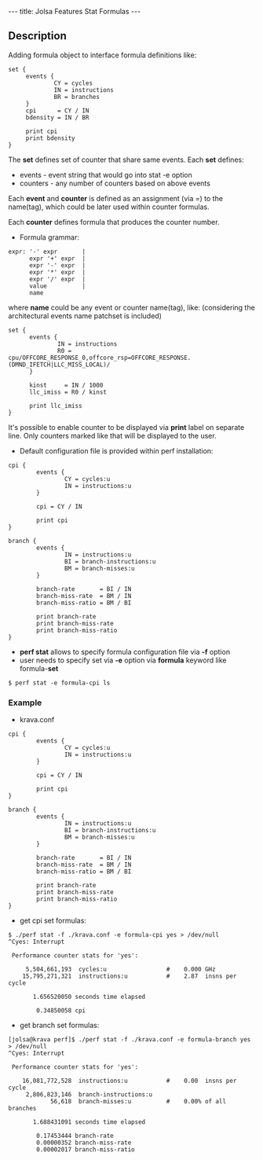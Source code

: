 ---
title: Jolsa Features Stat Formulas
---

== Description ==

Adding formula object to interface formula definitions like:

<pre>
set {
     events {
             CY = cycles
             IN = instructions
             BR = branches
     }   
     cpi      = CY / IN
     bdensity = IN / BR

     print cpi 
     print bdensity
}
</pre>

The '''set''' defines set of counter that share same events.
Each '''set''' defines:
* events   - event string that would go into stat -e option
* counters - any number of counters based on above events

Each '''event''' and '''counter''' is defined as an assignment (via =)
to the name(tag), which could be later used within counter
formulas.

Each '''counter''' defines formula that produces the counter number.

* Formula grammar:

<pre>
expr: '-' expr       | 
      expr '+' expr  | 
      expr '-' expr  | 
      expr '*' expr  | 
      expr '/' expr  | 
      value          | 
      name
</pre>

where '''name''' could be any event or counter name(tag), like:
(considering the architectural events name patchset is included)

<pre>
set { 
      events { 
              IN = instructions
              R0 = cpu/OFFCORE_RESPONSE_0,offcore_rsp=OFFCORE_RESPONSE.(DMND_IFETCH|LLC_MISS_LOCAL)/
      } 

      kinst     = IN / 1000
      llc_imiss = R0 / kinst

      print llc_imiss
} 
</pre>

It's possible to enable counter to be displayed via '''print'''
label on separate line. Only counters marked like that
will be displayed to the user.

* Default configuration file is provided within perf installation:
<pre>
cpi {
        events {
                CY = cycles:u
                IN = instructions:u
        }

        cpi = CY / IN

        print cpi
}

branch {
        events {
                IN = instructions:u
                BI = branch-instructions:u
                BM = branch-misses:u
        }

        branch-rate       = BI / IN
        branch-miss-rate  = BM / IN
        branch-miss-ratio = BM / BI

        print branch-rate
        print branch-miss-rate
        print branch-miss-ratio
}
</pre>

* '''perf stat''' allows to specify formula configuration file via '''-f''' option
* user needs to specify set via '''-e''' option via '''formula''' keyword like formula-'''set'''

<pre>
$ perf stat -e formula-cpi ls
</pre>

=== Example ===
* krava.conf
<pre>
cpi {
        events {
                CY = cycles:u
                IN = instructions:u
        }

        cpi = CY / IN

        print cpi
}

branch {
        events {
                IN = instructions:u
                BI = branch-instructions:u
                BM = branch-misses:u
        }

        branch-rate       = BI / IN
        branch-miss-rate  = BM / IN
        branch-miss-ratio = BM / BI

        print branch-rate
        print branch-miss-rate
        print branch-miss-ratio
}
</pre>

* get cpi set formulas:

<pre>
$ ./perf stat -f ./krava.conf -e formula-cpi yes > /dev/null
^Cyes: Interrupt

 Performance counter stats for 'yes':

     5,504,661,193  cycles:u                 #    0.000 GHz                    
    15,795,271,321  instructions:u           #    2.87  insns per cycle        

       1.656520050 seconds time elapsed

        0.34850058 cpi                      
</pre>

* get branch set formulas:

<pre>
[jolsa@krava perf]$ ./perf stat -f ./krava.conf -e formula-branch yes > /dev/null
^Cyes: Interrupt

 Performance counter stats for 'yes':

    16,081,772,528  instructions:u           #    0.00  insns per cycle        
     2,806,823,146  branch-instructions:u                                      
            56,618  branch-misses:u          #    0.00% of all branches        

       1.688431091 seconds time elapsed

        0.17453444 branch-rate              
        0.00000352 branch-miss-rate         
        0.00002017 branch-miss-ratio        
</pre>